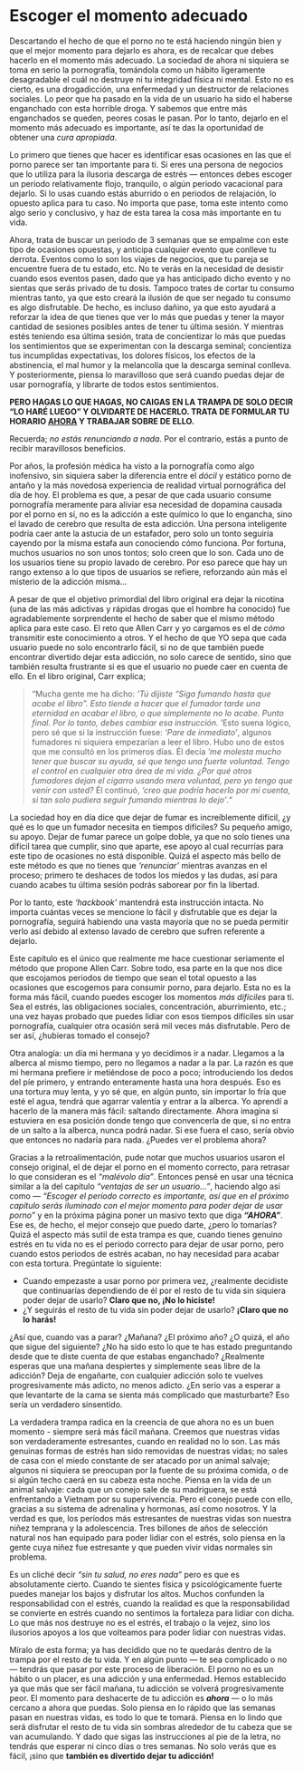# Escoger el momento adecuado {#escoger-el-momento-adecuado}

Descartando el hecho de que el porno no te está haciendo ningún bien y que el mejor momento para dejarlo es ahora, es de recalcar que debes hacerlo en el momento más adecuado. La sociedad de ahora ni siquiera se toma en serio la pornografía, tomándola como un hábito ligeramente desagradable el cuál no destruye ni tu integridad física ni mental. Esto no es cierto, es una drogadicción, una enfermedad y un destructor de relaciones sociales. Lo peor que ha pasado en la vida de un usuario ha sido el haberse enganchado con esta horrible droga. Y sabemos que entre más enganchados se queden, peores cosas le pasan. Por lo tanto, dejarlo en el momento más adecuado es importante, así te das la oportunidad de obtener una _cura apropiada_. 

Lo primero que tienes que hacer es identificar esas ocasiones en las que el porno parece ser tan importante para ti. Si eres una persona de negocios que lo utiliza para la ilusoria descarga de estrés — entonces debes escoger un periodo relativamente flojo, tranquilo, o algún periodo vacacional para dejarlo. Si lo usas cuando estás aburrido o en periodos de relajación, lo opuesto aplica para tu caso. No importa que pase, toma este intento como algo serio y conclusivo, y haz de esta tarea la cosa más importante en tu vida. 

Ahora, trata de buscar un periodo de 3 semanas que se empalme con este tipo de ocasiones opuestas, y anticipa cualquier evento que conlleve tu derrota. Eventos como lo son los viajes de negocios, que tu pareja se encuentre fuera de tu estado, etc. No te verás en la necesidad de desistir cuando esos eventos pasen, dado que ya has anticipado dicho evento y no sientas que serás privado de tu dosis. Tampoco trates de cortar tu consumo mientras tanto, ya que esto creará la ilusión de que ser negado tu consumo es algo disfrutable. De hecho, es incluso dañino, ya que esto ayudará a reforzar la idea de que tienes que ver lo más que puedas y tener la mayor cantidad de sesiones posibles antes de tener tu última sesión. Y mientras estés teniendo esa última sesión, trata de concientizar lo más que puedas los sentimientos que se experimentan con la descarga seminal; concientiza tus incumplidas expectativas, los dolores físicos, los efectos de la abstinencia, el mal humor y la melancolía que la descarga seminal conlleva. Y posteriormente, piensa lo maravilloso que será cuando puedas dejar de usar pornografía, y librarte de todos estos sentimientos. 

**PERO HAGAS LO QUE HAGAS, NO CAIGAS EN LA TRAMPA DE SOLO DECIR “LO HARÉ LUEGO” Y OLVIDARTE DE HACERLO. TRATA DE FORMULAR TU HORARIO <span style="text-decoration:underline">AHORA</span> Y TRABAJAR SOBRE DE ELLO.**

Recuerda; _no estás renunciando a nada_. Por el contrario, estás a punto de recibir maravillosos beneficios. 

Por años, la profesión médica ha visto a la pornografía como algo inofensivo, sin siquiera saber la diferencia entre el _dócil_ y estático porno de antaño y la más novedosa experiencia de realidad virtual pornográfica del día de hoy. El problema es que, a pesar de que cada usuario consume pornografía meramente para aliviar esa necesidad de dopamina causada por el porno en sí, no es la adicción a este químico lo que lo engancha, sino el lavado de cerebro que resulta de esta adicción. Una persona inteligente podría caer ante la astucia de un estafador, pero solo un tonto seguiría cayendo por la misma estafa aun conociendo cómo funciona. Por fortuna, muchos usuarios no son unos tontos; solo creen que lo son. Cada uno de los usuarios tiene su propio lavado de cerebro. Por eso parece que hay un rango extenso a lo que tipos de usuarios se refiere, reforzando aún más el misterio de la adicción misma...

A pesar de que el objetivo primordial del libro original era dejar la nicotina (una de las más adictivas y rápidas drogas que el hombre ha conocido) fue agradablemente sorprendente el hecho de saber que el mismo método aplica para este caso. El reto que Allen Carr y yo cargamos es el de _cómo_ transmitir este conocimiento a otros. Y el hecho de que YO sepa que cada usuario puede no solo encontrarlo fácil, si no de que también puede encontrar divertido dejar esta adicción, no solo carece de sentido, sino que también resulta frustrante si es que el usuario no puede caer en cuenta de ello. En el libro original, Carr explica;

> “Mucha gente me ha dicho: _‘Tú dijiste “Siga fumando hasta que acabe el libro”. Esto tiende a hacer que el fumador tarde una eternidad en acabar el libro, o que simplemente no lo acabe. Punto final. Por lo tanto, debes cambiar esa instrucción._ ‘Esto suena lógico, pero sé que si la instrucción fuese: _‘Pare de inmediato’_, algunos fumadores ni siquiera empezarían a leer el libro. Hubo uno de estos que me consultó en los primeros días. Él decía _‘me molesta mucho tener que buscar su ayuda, sé que tengo una fuerte voluntad. Tengo el control en cualquier otra área de mi vida. ¿Por qué otros fumadores dejan el cigarro usando mera voluntad, pero yo tengo que venir con usted?_ Él continuó, _‘creo que podría hacerlo por mi cuenta, si tan solo pudiera seguir fumando mientras lo dejo’_.“

La sociedad hoy en día dice que dejar de fumar es increíblemente difícil, ¿y qué es lo que un fumador necesita en tiempos difíciles? Su pequeño amigo, su apoyo. Dejar de fumar parece un golpe doble, ya que no solo tienes una difícil tarea que cumplir, sino que aparte, ese apoyo al cual recurrías para este tipo de ocasiones no está disponible. Quizá el aspecto más bello de este método es que no tienes que _‘renunciar’_ mientras avanzas en el proceso; primero te deshaces de todos los miedos y las dudas, así para cuando acabes tu última sesión podrás saborear por fin la libertad.

Por lo tanto, este _‘hackbook’_ mantendrá esta instrucción intacta. No importa cuántas veces se mencione lo fácil y disfrutable que es dejar la pornografía, seguirá habiendo una vasta mayoría que no se pueda permitir verlo así debido al extenso lavado de cerebro que sufren referente a dejarlo.

Este capítulo es el único que realmente me hace cuestionar seriamente el método que propone Allen Carr. Sobre todo, esa parte en la que nos dice que escojamos periodos de tiempo que sean el total opuesto a las ocasiones que escogemos para consumir porno, para dejarlo. Esta no es la forma más fácil, cuando puedes escoger los momentos _más difíciles_ para ti. Sea el estrés, las obligaciones sociales, concentración, aburrimiento, etc.; una vez hayas probado que puedes lidiar con esos tiempos difíciles sin usar pornografía, cualquier otra ocasión será mil veces más disfrutable. Pero de ser así, ¿hubieras tomado el consejo?

Otra analogía: un día mi hermana y yo decidimos ir a nadar. Llegamos a la alberca al mismo tiempo, pero no llegamos a nadar a la par. La razón es que mi hermana prefiere ir metiéndose de poco a poco; introduciendo los dedos del píe primero, y entrando enteramente hasta una hora después. Eso es una tortura muy lenta, y yo sé que, en algún punto, sin importar lo fría que esté el agua, tendrá que agarrar valentía y entrar a la alberca. Yo aprendí a hacerlo de la manera más fácil: saltando directamente. Ahora imagina si estuviera en esa posición donde tengo que convencerla de que, si no entra de un salto a la alberca, nunca podrá nadar. Si ese fuera el caso, sería obvio que entonces no nadaría para nada. ¿Puedes ver el problema ahora?

Gracias a la retroalimentación, pude notar que muchos usuarios usaron el consejo original, el de dejar el porno en el momento correcto, para retrasar lo que consideran es el _“malévolo día”_. Entonces pensé en usar una técnica similar a la del capítulo _“ventajas de ser un usuario...”_, haciendo algo así como — _“Escoger el período correcto es importante, así que en el próximo capítulo serás iluminado con el mejor momento para poder dejar de usar porno”_ y en la próxima página poner un masivo texto que diga _**“AHORA”**_. Ese es, de hecho, el mejor consejo que puedo darte, ¿pero lo tomarías? Quizá el aspecto más sutil de esta trampa es que, cuando tienes genuino estrés en tu vida no es el período correcto para dejar de usar porno, pero cuando estos periodos de estrés acaban, no hay necesidad para acabar con esta tortura. Pregúntate lo siguiente:

* Cuando empezaste a usar porno por primera vez, ¿realmente decidiste que continuarías dependiendo de él por el resto de tu vida sin siquiera poder dejar de usarlo? **Claro que no, ¡No lo hiciste!**
* ¿Y seguirás el resto de tu vida sin poder dejar de usarlo? **¡Claro que no lo harás!**

¿Así que, cuando vas a parar? ¿Mañana? ¿El próximo año? ¿O quizá, el año que sigue del siguiente? ¿No ha sido esto lo que te has estado preguntando desde que te diste cuenta de que estabas enganchado? ¿Realmente esperas que una mañana despiertes y simplemente seas libre de la adicción? Deja de engañarte, con cualquier adicción solo te vuelves progresivamente más adicto, no menos adicto. ¿En serio vas a esperar a que levantarte de la cama se sienta más complicado que masturbarte? Eso sería un verdadero sinsentido. 

La verdadera trampa radica en la creencia de que ahora no es un buen momento - siempre será más fácil mañana. Creemos que nuestras vidas son verdaderamente estresantes, cuando en realidad no lo son. Las más genuinas formas de estrés han sido removidas de nuestras vidas; no sales de casa con el miedo constante de ser atacado por un animal salvaje; algunos ni siquiera se preocupan por la fuente de su próxima comida, o de si algún techo caerá en su cabeza esta noche. Piensa en la vida de un animal salvaje: cada que un conejo sale de su madriguera, se está enfrentando a Vietnam por su supervivencia. Pero el conejo puede con ello, gracias a su sistema de adrenalina y hormonas, así como nosotros. Y la verdad es que, los períodos más estresantes de nuestras vidas son nuestra niñez temprana y la adolescencia. Tres billones de años de selección natural nos han equipado para poder lidiar con el estrés, solo piensa en la gente cuya niñez fue estresante y que pueden vivir vidas normales sin problema.

Es un cliché decir _“sin tu salud, no eres nada”_ pero es que es absolutamente cierto. Cuando te sientes física y psicológicamente fuerte puedes manejar los bajos y disfrutar los altos. Muchos confunden la responsabilidad con el estrés, cuando la realidad es que la responsabilidad se convierte en estrés cuando no sentimos la fortaleza para lidiar con dicha. Lo que más nos destruye no es el estrés, el trabajo o la vejez, sino los ilusorios apoyos a los que volteamos para poder lidiar con nuestras vidas. 

Míralo de esta forma; ya has decidido que no te quedarás dentro de la trampa por el resto de tu vida. Y en algún punto — te sea complicado o no — tendrás que pasar por este proceso de liberación. El porno no es un hábito o un placer, es una adicción y una enfermedad. Hemos establecido ya que más que ser fácil mañana, tu adicción se volverá progresivamente peor. El momento para deshacerte de tu adicción es _**ahora**_ — o lo más cercano a ahora que puedas. Solo piensa en lo rápido que las semanas pasan en nuestras vidas, es todo lo que te tomará. Piensa en lo lindo que será disfrutar el resto de tu vida sin sombras alrededor de tu cabeza que se van acumulando. Y dado que sigas las instrucciones al pie de la letra, no tendrás que esperar ni cinco días o tres semanas. No solo verás que es fácil, ¡sino que **también es divertido dejar tu adicción!**
